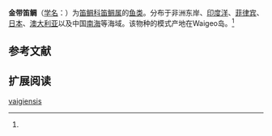 {{Speciesbox
| name = 金带笛鲷
| status = 
| status_system = 
| image = 
| genus = Lutjanus
| species = vaigiensis
| authority = Quoy et Gaimard, 1824<ref name='id7451'>{{cite web| url =http://www.bioinfo.cn/db05/BjdwSpecies.php?action=view&id=7451| title =金带笛鲷| work =中国动物物种编目数据库| publisher =中国科学院微生物研究所| author =中国科学院动物研究所| accessdate =2009-04-16| deadurl =yes| archiveurl =https://web.archive.org/web/20160305034952/http://www.bioinfo.cn/db05/BjdwSpecies.php?action=view&id=7451| archivedate =2016-03-05}}</ref>
}}

'''金带笛鲷'''（[[学名|学名]]：{{lang|la|''Lutjanus vaigiensis''}}）为[[笛鲷科|笛鲷科]][[笛鲷属|笛鲷属]]的[[鱼类|鱼类]]。分布于非洲东岸、[[印度洋|印度洋]]、[[菲律宾|菲律宾]]、[[日本|日本]]、[[澳大利亚|澳大利亚]]以及中国[[南海|南海]]等海域。该物种的模式产地在Waigeo岛。<ref name='id7451'/>

== 参考文献 ==
{{reflist}}

== 扩展阅读 ==
{{refbegin}}
{{wikispecies-inline|Lutjanus vaigiensis|金带笛鲷}}
{{refend}}
{{Taxonbar|from=Q15233374}}

[[Category:笛鲷属|vaigiensis]]


{{鲈形目小作品}}